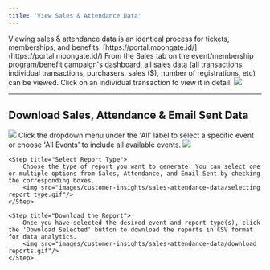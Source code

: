 ```yaml
---
title: 'View Sales & Attendance Data'
---
```


<Tip>
    Viewing sales & attendance data is an identical process for tickets, memberships, and benefits.
</Tip>

<Steps>
    <Step title="Sign into the Moongate Merchant portal">
        [https://portal.moongate.id/](https://portal.moongate.id/)
    </Step>
    <Step title="Navigate to the target event, membership program, or benefit page">
    </Step>
    <Step title="View sales & attendance data in the 'Sales' tab">
        From the Sales tab on the event/membership program/benefit campaign's dashboard, all sales data (all transactions, individual transactions, purchasers, 
        sales ($), number of registrations, etc) can be viewed. Click on an individual transaction to view it in detail.
        <img src="/images/customer-insights/sales-attendance-data/detailed transaction.gif"/>
    </Step>
</Steps>

---
Download Sales, Attendance & Email Sent Data
---

<Steps>
    <Step title="Navigate to the 'Report' Panel">
        <img src="images/customer-insights/sales-attendance-data/report panel.gif"/>
    </Step>
    <Step title="Select Event">
        Click the dropdown menu under the 'All' label to select a specific event or choose 'All Events' to include all available events.
        <img src="images/customer-insights/sales-attendance-data/selecting event.gif"/>
    </Step>

    <Step title="Select Report Type">
        Choose the type of report you want to generate. You can select one or multiple options from Sales, Attendance, and Email Sent by checking the corresponding boxes.
        <img src="images/customer-insights/sales-attendance-data/selecting report type.gif"/>
    </Step>

    <Step title="Download the Report">
        Once you have selected the desired event and report type(s), click the 'Download Selected' button to download the reports in CSV format for data analytics.
        <img src="images/customer-insights/sales-attendance-data/download reports.gif"/>
    </Step>
</Steps>